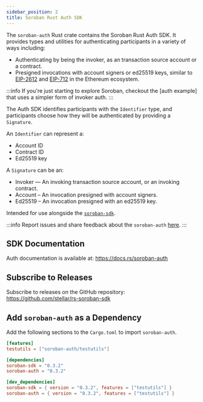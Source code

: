 ```yaml
---
sidebar_position: 2
title: Soroban Rust Auth SDK
---
```


The `soroban-auth` Rust crate contains the Soroban Rust Auth SDK. It provides
types and utilities for authenticating participants in a variety of ways
including:
- Authenticating by being the invoker, as an transaction source account or a
contract.
- Presigned invocations with account signers or ed25519 keys, similar to
[EIP-2612] and [EIP-712] in the Ethereum ecosystem.

:::info
If you're just starting to explore Soroban, checkout the [auth example] that
uses a simpler form of invoker auth.
:::

The Auth SDK identifies participants with the `Identifier` type, and
participants choose how they will be authenticated by providing a `Signature`.

An `Identifier` can represent a:
- Account ID
- Contract ID
- Ed25519 key

A `Signature` can be an:
- Invoker — An invoking transaction source account, or an invoking contract.
- Account – An invocation presigned with account signers.
- Ed25519 – An invocation presigned with an ed25519 key.

Intended for use alongside the [`soroban-sdk`].

[`soroban-sdk`]: rust
[EIP-2612]: https://eips.ethereum.org/EIPS/eip-2612
[EIP-712]: https://eips.ethereum.org/EIPS/eip-712

:::info
Report issues and share feedback about the `soroban-auth`
[here](https://github.com/stellar/rs-soroban-sdk/issues/new/choose).
:::

## SDK Documentation

Auth documentation is available at:
https://docs.rs/soroban-auth

## Subscribe to Releases

Subscribe to releases on the GitHub repository:
https://github.com/stellar/rs-soroban-sdk

## Add `soroban-auth` as a Dependency

Add the following sections to the `Cargo.toml` to import `soroban-auth`.

```toml
[features]
testutils = ["soroban-auth/testutils"]

[dependencies]
soroban-sdk = "0.3.2"
soroban-auth = "0.3.2"

[dev_dependencies]
soroban-sdk = { version = "0.3.2", features = ["testutils"] }
soroban-auth = { version = "0.3.2", features = ["testutils"] }
```

